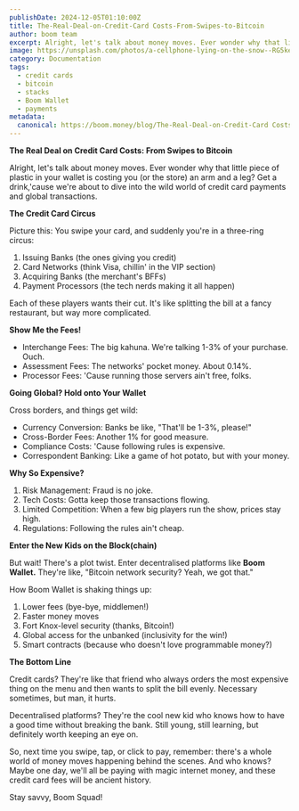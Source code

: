 ```yaml
---
publishDate: 2024-12-05T01:10:00Z
title: The-Real-Deal-on-Credit-Card Costs-From-Swipes-to-Bitcoin
author: boom team
excerpt: Alright, let's talk about money moves. Ever wonder why that little piece of plastic in your wallet is costing you (or the store) an arm and a leg? Get a drink, 'cause we're about to dive into the wild world of credit card payments and global transactions.
image: https://unsplash.com/photos/a-cellphone-lying-on-the-snow--RG5keJ1huQ
category: Documentation
tags:
  - credit cards
  - bitcoin
  - stacks
  - Boom Wallet
  - payments
metadata:
  canonical: https://boom.money/blog/The-Real-Deal-on-Credit-Card Costs-From-Swipes-to-Bitcoin
---
```


**The Real Deal on Credit Card Costs: From Swipes to Bitcoin**

Alright, let's talk about money moves. Ever wonder why that little piece of plastic in your wallet is costing you (or the store) an arm and a leg? Get a drink,'cause we're about to dive into the wild world of credit card payments and global transactions.

**The Credit Card Circus**

Picture this: You swipe your card, and suddenly you're in a three-ring circus:  
1. Issuing Banks (the ones giving you credit)  
2. Card Networks (think Visa, chillin' in the VIP section)  
3. Acquiring Banks (the merchant's BFFs)  
4. Payment Processors (the tech nerds making it all happen)

Each of these players wants their cut. It's like splitting the bill at a fancy restaurant, but way more complicated.

**Show Me the Fees!**

- Interchange Fees: The big kahuna. We're talking 1-3% of your purchase. Ouch.  
- Assessment Fees: The networks' pocket money. About 0.14%.  
- Processor Fees: 'Cause running those servers ain't free, folks.

**Going Global? Hold onto Your Wallet**

Cross borders, and things get wild:  
- Currency Conversion: Banks be like, "That'll be 1-3%, please!"  
- Cross-Border Fees: Another 1% for good measure.  
- Compliance Costs: 'Cause following rules is expensive.  
- Correspondent Banking: Like a game of hot potato, but with your money.

**Why So Expensive?**

1. Risk Management: Fraud is no joke.  
2. Tech Costs: Gotta keep those transactions flowing.  
3. Limited Competition: When a few big players run the show, prices stay high.  
4. Regulations: Following the rules ain't cheap.

**Enter the New Kids on the Block(chain)**

But wait! There's a plot twist. Enter decentralised platforms like **Boom Wallet.** They're like, "Bitcoin network security? Yeah, we got that."

How Boom Wallet is shaking things up:  
1. Lower fees (bye-bye, middlemen!)  
2. Faster money moves  
3. Fort Knox-level security (thanks, Bitcoin!)  
4. Global access for the unbanked (inclusivity for the win!)  
5. Smart contracts (because who doesn't love programmable money?)

**The Bottom Line**

Credit cards? They're like that friend who always orders the most expensive thing on the menu and then wants to split the bill evenly. Necessary sometimes, but man, it hurts.

Decentralised platforms? They're the cool new kid who knows how to have a good time without breaking the bank. Still young, still learning, but definitely worth keeping an eye on.

So, next time you swipe, tap, or click to pay, remember: there's a whole world of money moves happening behind the scenes. And who knows? Maybe one day, we'll all be paying with magic internet money, and these credit card fees will be ancient history.

Stay savvy, Boom Squad!
